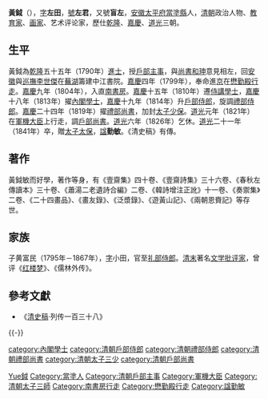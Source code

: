 {{Otheruses|other=名为黃鉞的其他人物|黃鉞}}
{{明清人物信息框
| 姓名 = 黃鉞
| 原名 =
| 圖片名稱= 黃鉞.jpg
| 圖片大小 = 220px
| 圖片說明 = 《[[清代學者象傳|清代學者象傳]]》之黃鉞像
| 最高職務 = 
| 國家 = 大清太子太保戶部尚書軍機大臣
| 爵位 =
| 籍貫 = [[安徽省|安徽省]][[太平府|太平府]][[當塗縣|當塗縣]]
| 族裔 = 漢族
| 旗籍 = 
| 字號 = 字左田，號左君，又號盲左
| 室名 = 
| 諡號 = 勤敏
| 出生日期 = [[乾隆|乾隆]]十五年（1750年）
| 出生地點 = 
| 逝世日期 = [[道光|道光]]二十一年（1841年）
| 逝世地點 = 
| 墓葬 =
| 配偶 =
| 親屬 = 
| 出身 = 
*乾隆五十五年庚戌恩科進士出身
| 經歷 = 
| 著作 =
}}

'''黃鉞'''（{{bd|1750年||1841年|catIdx=H黃}}），[[表字|字]]'''左田'''，[[號|號]]'''左君'''，又號'''盲左'''，[[安徽|安徽]][[太平府|太平府]][[當塗縣|當塗縣]]人，[[清朝|清朝]]政治人物、[[教育家|教育家]]、[[画家|画家]]、艺术评论家，歷仕[[乾隆|乾隆]]、[[嘉慶|嘉慶]]、[[道光|道光]]三朝。

==生平==
黃鉞為[[乾隆|乾隆]]五十五年（1790年）[[進士|進士]]，授[[户部_(官署)|戶部]][[主事|主事]]，與[[尚書|尚書]][[和珅|和珅]]意見相左，回[[安徽|安徽]]與[[巡撫|巡撫]][[李世傑|李世傑]]在[[蕪湖|蕪湖]]籌建中江書院。[[嘉慶|嘉慶]]四年（1799年），奉命進[[京師|京]]在[[懋勤殿|懋勤殿]][[行走|行走]]。[[嘉慶|嘉慶]]九年（1804年），入直[[南書房|南書房]]。[[嘉慶|嘉慶]]十五年（1810年）遷[[侍講學士|侍講學士]]，[[嘉慶|嘉慶]]十八年（1813年）擢[[內閣學士|內閣學士]]，[[嘉慶|嘉慶]]十九年（1814年）升[[戶部侍郎|戶部侍郎]]，旋調[[禮部侍郎|禮部侍郎]]。[[嘉慶|嘉慶]]二十四年（1819年）擢[[禮部尚書|禮部尚書]]，加封[[太子少保|太子少保]]。[[道光|道光]]元年（1821年）在[[軍機大臣|軍機大臣]]上行走，調[[戶部尚書|戶部尚書]]。[[道光|道光]]六年（1826年）乞休。[[道光|道光]]二十一年（1841年）卒，贈[[太子太保|太子太保]]，[[諡|諡]]'''勤敏'''。《清史稿》有傳。

==著作==
黃鉞敏而好學，著作等身，有《壹齋集》四十卷、《壹齋詩集》三十六卷、《春秋左傳讀本》三十卷、《蕭湯二老遺詩合編》二卷、《韓詩增注正訛》十一卷、《奏禦集》二卷、《二十四畫品》、《畫友錄》、《泛漿錄》、《遊黃山記》、《兩朝恩賚記》等存世。

== 家族 ==
子黄富民（1795年－1867年），[[表字|字]]小田，官至[[礼部侍郎|礼部侍郎]]。[[清末|清末]]著名[[文学批评家|文学批评家]]，曾评《[[红楼梦|红楼梦]]》、《儒林外传》。

==參考文獻==
*《[[清史稿|清史稿]]·列传一百三十八》

{{-}}
{{start box}}
{{s-off}}
{{succession box|[[盧蔭溥|盧蔭溥]]|[[王鼎|王鼎]]|[[清朝户部尚书列表#户部汉尚书|戶部漢尚書]]|<small>嘉慶二十五年九月壬戌－道光六年九月庚辰<br>（1820年10月15日－1826年10月2日）</small>}}
{{end box}}

{{乾隆五十五年庚戌恩科殿試金榜}}
{{特授改補館職翰林}}
{{清朝入祀賢良祠}}

{{Authority control}}

{{DEFAULTSORT:Huang黃鉞}}

[[Category:黃姓|Yue鉞]]
[[Category:當塗人|Category:當塗人]]
[[Category:清朝戶部主事|Category:清朝戶部主事]]
[[category:內閣學士|category:內閣學士]]
[[category:清朝戶部侍郎|category:清朝戶部侍郎]]
[[category:清朝禮部侍郎|category:清朝禮部侍郎]]
[[category:清朝禮部尚書|category:清朝禮部尚書]]
[[category:清朝太子三少|category:清朝太子三少]]
[[category:清朝戶部尚書|category:清朝戶部尚書]]
[[Category:軍機大臣|Category:軍機大臣]]
[[Category:清朝太子三師|Category:清朝太子三師]]
[[Category:南書房行走|Category:南書房行走]]
[[Category:懋勤殿行走|Category:懋勤殿行走]]
[[Category:諡勤敏|Category:諡勤敏]]